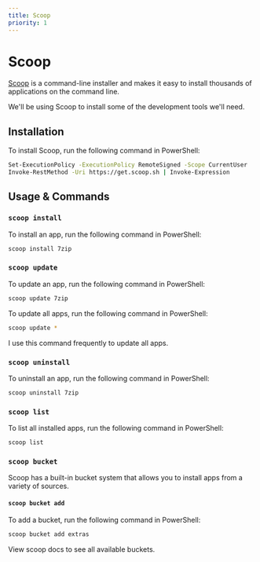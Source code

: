 ```yaml
---
title: Scoop
priority: 1
---
```


# Scoop

[Scoop](https://scoop.sh/) is a command-line installer and makes it easy to install thousands of applications on the command line.

We'll be using Scoop to install some of the development tools we'll need.

## Installation

To install Scoop, run the following command in PowerShell:

```sh
Set-ExecutionPolicy -ExecutionPolicy RemoteSigned -Scope CurrentUser
Invoke-RestMethod -Uri https://get.scoop.sh | Invoke-Expression
```

## Usage & Commands

### `scoop install`

To install an app, run the following command in PowerShell:

```sh
scoop install 7zip
```

### `scoop update`

To update an app, run the following command in PowerShell:

```sh
scoop update 7zip
```

To update all apps, run the following command in PowerShell:

```sh
scoop update *
```

I use this command frequently to update all apps.

### `scoop uninstall`

To uninstall an app, run the following command in PowerShell:

```sh
scoop uninstall 7zip
```

### `scoop list`

To list all installed apps, run the following command in PowerShell:

```sh
scoop list
```

### `scoop bucket`

Scoop has a built-in bucket system that allows you to install apps from a variety of sources.

#### `scoop bucket add`

To add a bucket, run the following command in PowerShell:

```sh
scoop bucket add extras
```

View scoop docs to see all available buckets.

